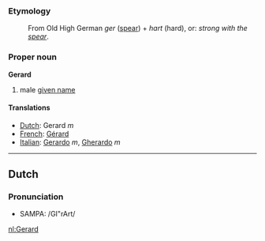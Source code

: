 ===Etymology===
:From Old High German ''ger'' ([[spear]]) + ''hart'' (hard), or: ''strong with the [[spear]]''.

===Proper noun===
'''Gerard'''

# male [[given name]]

====Translations====
*[[Dutch]]: Gerard ''m''
*[[French]]: [[Gérard]]
*[[Italian]]: [[Gerardo]] ''m'', [[Gherardo]] ''m''

----

==Dutch==
===Pronunciation===
*SAMPA: /GI"rArt/

[[nl:Gerard]]